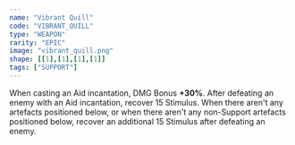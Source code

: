 ```yaml
---
name: "Vibrant Quill"
code: "VIBRANT_QUILL"
type: "WEAPON"
rarity: "EPIC"
image: "vibrant_quill.png"
shape: [[1],[1],[1],[1]]
tags: ["SUPPORT"]
---
```


When casting an Aid incantation, DMG Bonus **+30%**. After defeating an enemy with an Aid incantation, recover 15 Stimulus. When there aren't any artefacts positioned below, or when there aren't any non-Support artefacts positioned below, recover an additional 15 Stimulus after defeating an enemy.
